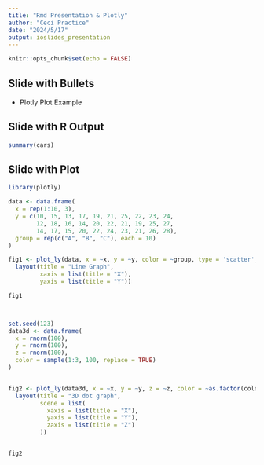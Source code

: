```yaml
---
title: "Rmd Presentation & Plotly"
author: "Ceci Practice"
date: "2024/5/17"
output: ioslides_presentation
---
```


```r
knitr::opts_chunk$set(echo = FALSE)
```


## Slide with Bullets

- Plotly Plot Example

## Slide with R Output

```r
summary(cars)
```

## Slide with Plot

```r
library(plotly)

data <- data.frame(
  x = rep(1:10, 3),
  y = c(10, 15, 13, 17, 19, 21, 25, 22, 23, 24,
        12, 18, 16, 14, 20, 22, 21, 19, 25, 27,
        14, 17, 15, 20, 22, 24, 23, 21, 26, 28),
  group = rep(c("A", "B", "C"), each = 10)
)

fig1 <- plot_ly(data, x = ~x, y = ~y, color = ~group, type = 'scatter', mode = 'lines+markers') %>%
  layout(title = "Line Graph",
         xaxis = list(title = "X"),
         yaxis = list(title = "Y"))

fig1



set.seed(123)
data3d <- data.frame(
  x = rnorm(100),
  y = rnorm(100),
  z = rnorm(100),
  color = sample(1:3, 100, replace = TRUE)
)


fig2 <- plot_ly(data3d, x = ~x, y = ~y, z = ~z, color = ~as.factor(color), type = 'scatter3d', mode = 'markers') %>%
  layout(title = "3D dot graph",
         scene = list(
           xaxis = list(title = "X"),
           yaxis = list(title = "Y"),
           zaxis = list(title = "Z")
         ))


fig2


```

